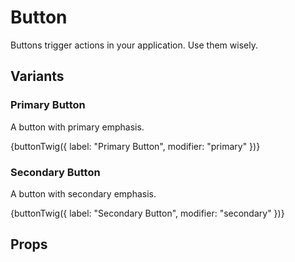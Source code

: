 
<Meta title="Atoms/Button" of={buttonStories} />

# Button

Buttons trigger actions in your application. Use them wisely.

## Variants

### Primary Button

A button with primary emphasis.

<Canvas>
  <Story name="Primary">
    {buttonTwig({ label: "Primary Button", modifier: "primary" })}
  </Story>
</Canvas>

### Secondary Button

A button with secondary emphasis.

<Canvas>
  <Story name="Secondary">
    {buttonTwig({ label: "Secondary Button", modifier: "secondary" })}
  </Story>
</Canvas>

## Props

<ArgTypes of={buttonStories} /> 
